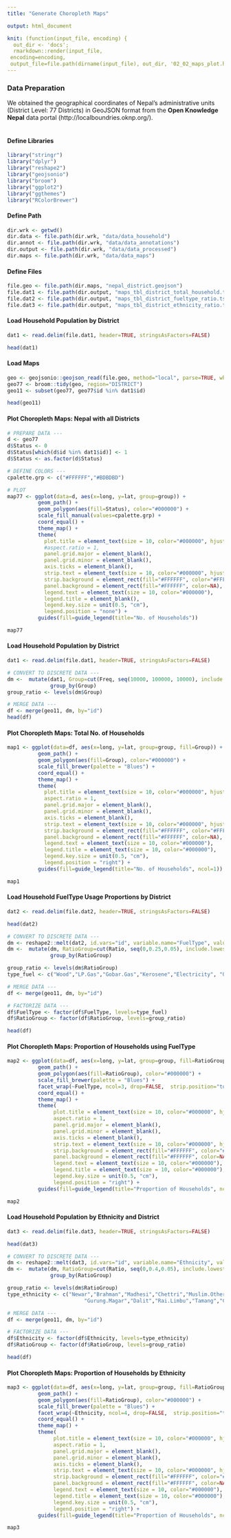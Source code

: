 ```yaml
---
title: "Generate Choropleth Maps"

output: html_document

knit: (function(input_file, encoding) {
  out_dir <- 'docs';
  rmarkdown::render(input_file,
 encoding=encoding,
 output_file=file.path(dirname(input_file), out_dir, '02_02_maps_plot.html'))})
---
```


### Data Preparation
We obtained the geographical coordinates of Nepal's administrative units (District Level: 77 Districts) in GeoJSON format from the **Open Knowledge Nepal** data portal (http://localboundries.oknp.org/). <br/><br/>

#### Define Libraries
```r
library("stringr")
library("dplyr")
library("reshape2")
library("geojsonio")
library("broom")
library("ggplot2")
library("ggthemes")
library("RColorBrewer")
```

#### Define Path
```r
dir.wrk <- getwd()
dir.data <- file.path(dir.wrk, "data/data_household")
dir.annot <- file.path(dir.wrk, "data/data_annotations")
dir.output <- file.path(dir.wrk, "data/data_processed")
dir.maps <- file.path(dir.wrk, "data/data_maps")
```

#### Define Files
```r
file.geo <- file.path(dir.maps, "nepal_district.geojson")
file.dat1 <- file.path(dir.output, "maps_tbl_district_total_household.tsv")
file.dat2 <- file.path(dir.output, "maps_tbl_district_fueltype_ratio.tsv")
file.dat3 <- file.path(dir.output, "maps_tbl_district_ethnicity_ratio.tsv")
```

#### Load Household Population by District
```r
dat1 <- read.delim(file.dat1, header=TRUE, stringsAsFactors=FALSE)

head(dat1)
```

#### Load Maps
```r
geo <- geojsonio::geojson_read(file.geo, method="local", parse=TRUE, what="sp")
geo77 <- broom::tidy(geo, region="DISTRICT")
geo11 <- subset(geo77, geo77$id %in% dat1$id)

head(geo11)
```

#### Plot Choropleth Maps: Nepal with all Districts
```r
# PREPARE DATA ---
d <- geo77
d$Status <- 0
d$Status[which(d$id %in% dat1$id)] <- 1
d$Status <- as.factor(d$Status)

# DEFINE COLORS ---
cpalette.grp <- c("#FFFFFF","#BDBDBD")

# PLOT
map77 <- ggplot(data=d, aes(x=long, y=lat, group=group)) +
          geom_path() +
          geom_polygon(aes(fill=Status), color="#000000") +
          scale_fill_manual(values=cpalette.grp) +
          coord_equal() +
          theme_map() +
          theme(
            plot.title = element_text(size = 10, color="#000000", hjust=0.5),
            #aspect.ratio = 1,
            panel.grid.major = element_blank(),
            panel.grid.minor = element_blank(),
            axis.ticks = element_blank(),	
            strip.text = element_text(size = 10, color="#000000", hjust=0.5),
            strip.background = element_rect(fill="#FFFFFF", color="#FFFFFF"),
            panel.background = element_rect(fill="#FFFFFF", color=NA),
            legend.text = element_text(size = 10, color="#000000"),
            legend.title = element_blank(),
            legend.key.size = unit(0.5, "cm"),
            legend.position = "none") +
          guides(fill=guide_legend(title="No. of Households"))

map77
```

#### Load Household Population by District
```r
dat1 <- read.delim(file.dat1, header=TRUE, stringsAsFactors=FALSE)

# CONVERT TO DISCRETE DATA ---
dm <-  mutate(dat1, Group=cut(Freq, seq(10000, 100000, 10000), include.lowest = TRUE)) %>% 
              group_by(Group) 
group_ratio <- levels(dm$Group)

# MERGE DATA ---
df <- merge(geo11, dm, by="id")
head(df)
```


#### Plot Choropleth Maps: Total No. of Households
```r
map1 <- ggplot(data=df, aes(x=long, y=lat, group=group, fill=Group)) +
          geom_path() +
          geom_polygon(aes(fill=Group), color="#000000") +
          scale_fill_brewer(palette = "Blues") +
          coord_equal() +
          theme_map() +
          theme(
            plot.title = element_text(size = 10, color="#000000", hjust=0.5),
            aspect.ratio = 1,
            panel.grid.major = element_blank(),
            panel.grid.minor = element_blank(),
            axis.ticks = element_blank(),	
            strip.text = element_text(size = 10, color="#000000", hjust=0.5),
            strip.background = element_rect(fill="#FFFFFF", color="#FFFFFF"),
            panel.background = element_rect(fill="#FFFFFF", color=NA),
            legend.text = element_text(size = 10, color="#000000"),
            legend.title = element_text(size = 10, color="#000000"),
            legend.key.size = unit(0.5, "cm"),
            legend.position = "right") +
          guides(fill=guide_legend(title="No. of Households", ncol=1))

map1
```

#### Load Household FuelType Usage Proportions by District
```r
dat2 <- read.delim(file.dat2, header=TRUE, stringsAsFactors=FALSE)

head(dat2)

# CONVERT TO DISCRETE DATA ---
dm <- reshape2::melt(dat2, id.vars="id", variable.name="FuelType", value.name="Ratio")
dm <-  mutate(dm, RatioGroup=cut(Ratio, seq(0,0.25,0.05), include.lowest = TRUE)) %>% 
              group_by(RatioGroup)

group_ratio <- levels(dm$RatioGroup)
type_fuel <- c("Wood","LP.Gas","Gobar.Gas","Kerosene","Electricity", "Others")

# MERGE DATA ---
df <- merge(geo11, dm, by="id")

# FACTORIZE DATA ---
df$FuelType <- factor(df$FuelType, levels=type_fuel)
df$RatioGroup <- factor(df$RatioGroup, levels=group_ratio)

head(df)
```

#### Plot Choropleth Maps: Proportion of Households using FuelType
```r
map2 <- ggplot(data=df, aes(x=long, y=lat, group=group, fill=RatioGroup)) +
          geom_path() +
          geom_polygon(aes(fill=RatioGroup), color="#000000") +
          scale_fill_brewer(palette = "Blues") +
          facet_wrap(~FuelType, ncol=3, drop=FALSE,  strip.position="top") +
          coord_equal() +
          theme_map() +
          theme(
               plot.title = element_text(size = 10, color="#000000", hjust=0.5),
               aspect.ratio = 1,
               panel.grid.major = element_blank(),
               panel.grid.minor = element_blank(),
               axis.ticks = element_blank(),	
               strip.text = element_text(size = 10, color="#000000", hjust=0.5),
               strip.background = element_rect(fill="#FFFFFF", color="#FFFFFF"),
               panel.background = element_rect(fill="#FFFFFF", color=NA),
               legend.text = element_text(size = 10, color="#000000"),
               legend.title = element_text(size = 10, color="#000000"),
               legend.key.size = unit(0.5, "cm"),
               legend.position = "right") +
          guides(fill=guide_legend(title="Proportion of Households", ncol=1))

map2
```


#### Load Household Population by Ethnicity and District
```r
dat3 <- read.delim(file.dat3, header=TRUE, stringsAsFactors=FALSE)

head(dat3)

# CONVERT TO DISCRETE DATA ---
dm <- reshape2::melt(dat3, id.vars="id", variable.name="Ethnicity", value.name="Ratio")
dm <-  mutate(dm, RatioGroup=cut(Ratio, seq(0,0.4,0.05), include.lowest = TRUE)) %>% 
              group_by(RatioGroup)

group_ratio <- levels(dm$RatioGroup)
type_ethnicity <- c("Newar","Brahman","Madhesi","Chettri","Muslim.Others",
                         "Gurung.Magar","Dalit","Rai.Limbu","Tamang","Chepang.Thami")

# MERGE DATA ---
df <- merge(geo11, dm, by="id")

# FACTORIZE DATA ---
df$Ethnicity <- factor(df$Ethnicity, levels=type_ethnicity)
df$RatioGroup <- factor(df$RatioGroup, levels=group_ratio)

head(df)
```


#### Plot Choropleth Maps: Proportion of Households by Ethnicity
```r
map3 <- ggplot(data=df, aes(x=long, y=lat, group=group, fill=RatioGroup)) +
          geom_path() +
          geom_polygon(aes(fill=RatioGroup), color="#000000") +
          scale_fill_brewer(palette = "Blues") +
          facet_wrap(~Ethnicity, ncol=4, drop=FALSE,  strip.position="top") +
          coord_equal() +
          theme_map() +
          theme(
               plot.title = element_text(size = 10, color="#000000", hjust=0.5),
               aspect.ratio = 1,
               panel.grid.major = element_blank(),
               panel.grid.minor = element_blank(),
               axis.ticks = element_blank(),	
               strip.text = element_text(size = 10, color="#000000", hjust=0.5),
               strip.background = element_rect(fill="#FFFFFF", color="#FFFFFF"),
               panel.background = element_rect(fill="#FFFFFF", color=NA),
               legend.text = element_text(size = 10, color="#000000"),
               legend.title = element_text(size = 10, color="#000000"),
               legend.key.size = unit(0.5, "cm"),
               legend.position = "right") +
          guides(fill=guide_legend(title="Proportion of Households", ncol=1))

map3
```
